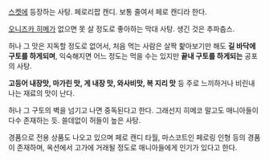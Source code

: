 [[스켓]]에 등장하는 사탕.
페로리팝 캔디. 보통 줄여서 페로 캔디라 한다. 

[[오니즈카 히메]]가 없으면 못 살 정도로 좋아하는 막대 사탕. 생긴 것은 추파춥스.

허나 그 맛은 지독할 정도로 없어서, 처음 먹는 사람은 살짝 핥아보기만 해도 '''길 바닥에 구토를 하게되며''', 익숙해지면 어느 정도는 먹을 수는 있지만 '''끝내 구토를 하게되는''' 공포의 사탕.

'''고등어 내장맛, 마가린 맛, 게 내장 맛, 와사비맛, 복 지리 맛''' 등 주로 느끼하거나 비린내 나는 재료의 맛이 난다.

허나 그 구토의 벽을 넘기고 나면 중독된다고 한다. 그래선지 히메코 말고도 매니아들이 다수 존재하는 듯. 쓸데없이 허들이 높은 사탕.

경품으로 전용 상품도 나오고 있으며 페로 캔디 타월, 마스코트인 페로링 인형 등의 경품이 존재하며, 옥션에서 고가에 거래될 정도로 매니아들에게 인기가 있다고 한다.
